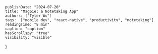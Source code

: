     publishDate: "2024-07-20"
    title: "Magpie: a Notetaking App"
    authors: ["Tyler Wu"]
    tags:  ["mobile dev", "react-native", "productivity", "notetaking"]
    readingTime: "8 min"
    caption: "caption"
    hasScrollspy: "true"
    visibility: "visible"
}


